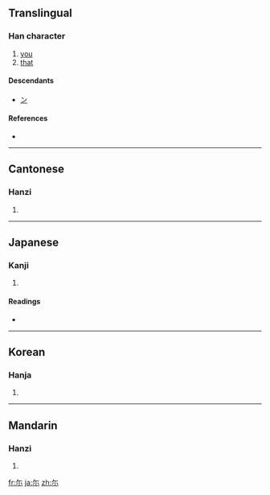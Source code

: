 {{also|爾}}
==Translingual==

===Han character===
{{Han char|rn=42|rad=小|as=02|sn=5|four=|canj=人火 (OF), X人火 (XOF)}}

# [[you]]
# [[that]]

====Descendants====
* [[ン]]

====References====
* {{Han ref|kx=0297.010|dkj=07478|hdz=10562.010|uh=5C13|ud=23571}}

----

==Cantonese==

===Hanzi===
{{yue-hanzi|jyut=|y=yi5}}

# {{defn|Cantonese|sort=小02}}

----

==Japanese==

===Kanji===
{{ja-kanji|grade=|rs=小02}}

# {{defn|Japanese|sort=小02}}

====Readings====
* {{ja-readings|on=[[じ]] (ji), [[に]] (ni)|kun=[[なんじ]] (nanji), [[その]] (sono), [[しかり]] (shikari)}}

----

==Korean==

===Hanja===
{{ko-hanja|hangeul=이|rv=i|mr=i}}

# {{defn|Korean|sort=小02}}

----

==Mandarin==

===Hanzi===
{{cmn-hanzi|pin=[[ěr]] ([[er3]])|wg=erh<sup>3</sup>}}

# {{defn|Mandarin|sort=小02}}

[[fr:尓]]
[[ja:尓]]
[[zh:尓]]